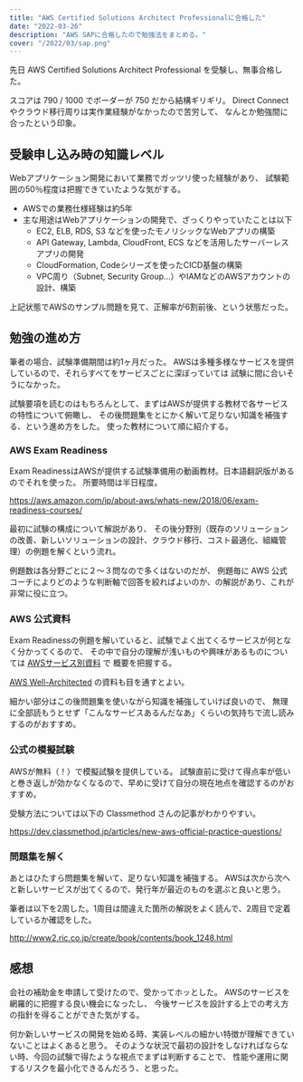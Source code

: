 ```yaml
---
title: "AWS Certified Solutions Architect Professionalに合格した"
date: "2022-03-26"
description: "AWS SAPに合格したので勉強法をまとめる。"
cover: "/2022/03/sap.png"
---
```


先日 AWS Certified Solutions Architect Professional を受験し、無事合格した。

スコアは 790 / 1000 でボーダーが 750 だから結構ギリギリ。
Direct Connectやクラウド移行周りは実作業経験がなかったので苦労して、
なんとか勉強間に合ったという印象。

## 受験申し込み時の知識レベル

Webアプリケーション開発において業務でガッツリ使った経験があり、
試験範囲の50％程度は把握できていたような気がする。

- AWSでの業務仕様経験は約5年
- 主な用途はWebアプリケーションの開発で、ざっくりやっていたことは以下
  - EC2, ELB, RDS, S3 などを使ったモノリシックなWebアプリの構築
  - API Gateway, Lambda, CloudFront, ECS などを活用したサーバーレスアプリの開発
  - CloudFormation, Codeシリーズを使ったCICD基盤の構築
  - VPC周り（Subnet, Security Group...）やIAMなどのAWSアカウントの設計、構築

上記状態でAWSのサンプル問題を見て、正解率が6割前後、という状態だった。

## 勉強の進め方

筆者の場合、試験準備期間は約1ヶ月だった。
AWSは多種多様なサービスを提供しているので、それらすべてをサービスごとに深ぼっていては
試験に間に合いそうになかった。

試験要項を読むのはもちろんとして、まずはAWSが提供する教材で各サービスの特性について俯瞰し、
その後問題集をとにかく解いて足りない知識を補強する、という進め方をした。
使った教材について順に紹介する。

### AWS Exam Readiness

Exam ReadinessはAWSが提供する試験準備用の動画教材。日本語翻訳版があるのでそれを使った。
所要時間は半日程度。

https://aws.amazon.com/jp/about-aws/whats-new/2018/06/exam-readiness-courses/

最初に試験の構成について解説があり、
その後分野別（既存のソリューションの改善、新しいソリューションの設計、クラウド移行、コスト最適化、組織管理）の例題を解くという流れ。

例題数は各分野ごとに２〜３問なので多くはないのだが、
例題毎に AWS 公式コーチによりどのような判断軸で回答を絞ればよいのか、の解説があり、これが非常に役に立つ。

### AWS 公式資料

Exam Readinessの例題を解いていると、試験でよく出てくるサービスが何となく分かってくるので、
その中で自分の理解が浅いものや興味があるものについては [AWSサービス別資料](https://aws.amazon.com/jp/aws-jp-introduction/aws-jp-webinar-service-cut/) で
概要を把握する。

[AWS Well-Architected](https://aws.amazon.com/jp/architecture/well-architected/) の資料も目を通すとよい。

細かい部分はこの後問題集を使いながら知識を補強していけば良いので、
無理に全部読もうとせず「こんなサービスあるんだなあ」くらいの気持ちで流し読みするのがおすすめ。

### 公式の模擬試験

AWSが無料（！）で模擬試験を提供している。
試験直前に受けて得点率が低いと巻き返しが効かなくなるので、早めに受けて自分の現在地点を確認するのがおすすめ。

受験方法については以下の Classmethod さんの記事がわかりやすい。

https://dev.classmethod.jp/articles/new-aws-official-practice-questions/

### 問題集を解く

あとはひたすら問題集を解いて、足りない知識を補強する。
AWSは次から次へと新しいサービスが出てくるので、発行年が最近のものを選ぶと良いと思う。

筆者は以下を2周した。1周目は間違えた箇所の解説をよく読んで、2周目で定着しているか確認をした。

http://www2.ric.co.jp/create/book/contents/book_1248.html


## 感想

会社の補助金を申請して受けたので、受かってホッとした。
AWSのサービスを網羅的に把握する良い機会になったし、
今後サービスを設計する上での考え方の指針を得ることができた気がする。

何か新しいサービスの開発を始める時、実装レベルの細かい特徴が理解できていないことはよくあると思う。
そのような状況で最初の設計をしなければならない時、今回の試験で得たような視点でまずは判断することで、
性能や運用に関するリスクを最小化できるんだろう、と思った。
